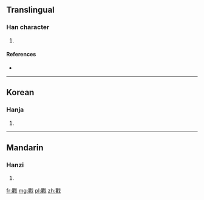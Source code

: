 ==Translingual==

===Han character===
{{Han char|rn=62|rad=戈|as=18|sn=22|four=|canj=月土戈 (BGI), X月土戈 (XBGI)}}

# {{defn|Han|sort=戈18}}

====References====
* {{Han ref|kx=0414.310|dkj=11695|dj=0759.020|hdz=21415.070|uh=6235|ud=25141}}

----

==Korean==

===Hanja===
{{ko-hanja|hangeul=구|eumhun=|rv=gu|mr=ku|y=kwu}}

# {{defn|Korean|sort=戈18}}

----

==Mandarin==

===Hanzi===
{{cmn-hanzi|pin=[[qú]] ([[qu2]])|wg=ch'ü<sup>2</sup>}}

# {{defn|Mandarin|sort=戈18}}

[[fr:戵]]
[[mg:戵]]
[[pl:戵]]
[[zh:戵]]